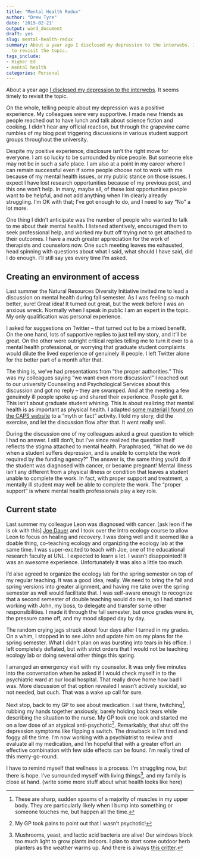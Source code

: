 ```yaml
---
title: "Mental Health Redux"
author: "Drew Tyre"
date: '2019-02-21'
output: word_document
draft: yes
slug: mental-health-redux
summary: About a year ago I disclosed my depression to the interwebs. It seems timely
  to revisit the topic.
tags_include:
- Higher Ed
- mental health
categories: Personal
---
```


About a year ago [I disclosed my depression to the interwebs](https://drewtyre.rbind.io/mental-health/). 
It seems timely to revisit the topic.

On the whole, telling people about my depression was a positive 
experience. My colleagues were very supportive. 
I made new friends as people reached out to have lunch and talk about science 
fiction and cooking. I didn't hear any official reaction, but through the
grapevine came rumbles of my blog post triggering discussions in various student
support groups throughout the university.

Despite my positive experience, disclosure isn't the right move for everyone.
I am so lucky to be surrounded by nice people. But someone else may not be in 
such a safe place. I am also at a point in my career where I can remain 
successful even if some people choose not to work with me because of my 
mental health issues, or my public stance on those issues. I expect I have
lost research opportunities because of my previous post, and this one won't help.
In many, maybe all, of these lost opportunities people want to be helpful, and not
add anything when I'm clearly already struggling. I'm OK with that; I've got 
enough to do, and I need to say "No" a lot more.

One thing I didn't anticipate was the number of people who wanted to talk to me 
about their mental health. I listened attentively, encouraged them to seek 
professional help, and worked my butt off trying not to get attached to their 
outcomes. I have a much greater appreciation for the work of therapists and 
counselors now. One such meeting leaves me exhausted, head spinning with 
questions about what I said, what should I have said, did I do enough. I'll still say 
yes every time I'm asked. 

## Creating an environment of access

Last summer the Natural Resources Diversity Initiative invited me to lead a 
discussion on mental health during fall semester. As I was feeling so much better, 
sure! Great idea! It turned out great, but the week before I was an anxious wreck. 
Normally when I speak in public I am an expert in the topic. My only 
qualification was personal experience. 

I asked for suggestions on
Twitter -- that turned out to be a mixed benefit. On the one hand, lots of 
supportive replies to just tell my story, and it'll be great. On the 
other were outright critical replies telling me to turn it over to a mental 
health professional, or worrying that graduate student complaints would dilute the lived 
experience of genuinely ill people. I left Twitter alone for the better part of
a month after that. 

The thing is, we've had presentations from "the proper authorities." This was my
colleagues saying "we want even more discussion!" I reached out to our university 
Counseling and Psychological Services about this discussion and got no reply -- 
they are swamped. And at the 
meeting a few genuinely ill people spoke up and shared their experience. People 
get it. This isn't about graduate student whining. This is about realizing that 
mental health is as important as physical health. I adapted [some material I 
found on the CAPS website](https://caps.unl.edu/big-red-folder) to a "myth or fact" 
activity. I told my story, did the exercise, and let the discussion flow after 
that. It went really well. 

During the discussion one of my colleagues asked a great question to which I had 
no answer. I still don't, but I've since realized the question itself reflects the
stigma attached to mental health. Paraphrased, "What do we do when a student suffers 
depression, and is unable to complete the work required by the funding agency?" 
The answer is, the same thing you'd do if the student was diagnosed with cancer,
or became pregnant! Mental illness isn't any different from a physical illness or condition
that leaves a student unable to complete the work. In fact, with proper support and
treatment, a mentally ill student may well be able to complete the work. The "proper 
support" is where mental health professionals play a key role. 

## Current state

Last summer my colleague Leon was diagnosed with cancer. [ask leon if he is ok with this]
[Joe Dauer](http://snr.unl.edu/aboutus/who/people/faculty-member.asp?pid=1921) and I took over 
the Intro ecology course to allow Leon to focus on healing and recovery. I was doing well
and it seemed like a doable thing, co-teaching ecology and organizing the ecology lab at
the same time. I was super-excited to teach
with Joe, one of the educational research faculty at UNL. I expected to learn a lot. I wasn't 
disappointed! It was an awesome experience. Unfortunately it was also a little too
much.  

I'd also agreed to organize the ecology lab for the spring semester on top of my regular
teaching. It was a good idea, really. We need to bring the fall and spring versions
into greater alignment, and having me take over the spring semester as well
would facilitate that. I was self-aware enough to recognize that a second semester 
of double teaching would do me in, so I had started working with John, my boss, to delegate
and transfer some other responsibilities. I made it through the fall semester, but 
once grades were in, the pressure came off, and my mood slipped day by day. 

The random crying jags struck about four days after I turned in
my grades. On a whim, I stopped in to see John and update him on my plans for the 
spring semester. What I didn't plan on was bursting into tears in his office.
I left completely deflated, but with strict orders that I would
not be teaching ecology lab or doing several other things this spring. 

I arranged an emergency visit with my counselor. It was only five minutes into the 
conversation when he asked if I would check myself in to the psychiatric ward at
our local hospital. That really drove home how bad I was. More discussion
of that option revealed I wasn't actively suicidal, so not needed, but ouch. 
That was a wake up call for sure. 

Next stop, back to my GP to see about medication. I sat there, twitching[^twitch], rubbing my hands
together anxiously, barely holding back tears while describing the situation to
the nurse. My GP took one look and started me on a low dose of an atypical anti-psychotic[^antipsychotic]. 
Remarkably, that shut off the depression symptoms like flipping a switch. The drawback is I'm 
tired and foggy all the time. I'm now working with a psychiatrist to review and
evaluate all my medication, and I'm hopeful that with a greater effort an 
effective combination with few side effects can be found. I'm really tired of
this merry-go-round. 

I have to remind myself that wellness is a process. I'm struggling now, but 
there is hope. I've surrounded myself with living things[^things], and my 
family is close at hand. (write some more stuff about what health looks like here)

[^twitch]: These are sharp, sudden spasms of a majority of muscles in my upper body.
They are particularly likely when I bump into something or someone touches me, but
happen all the time. 

[^antipsychotic]: My GP took pains to point out that I wasn't psychotic! 

[^things]: Mushrooms, yeast, and lactic acid bacteria are alive! Our windows 
block too much light to grow plants indoors. I plan to start some outdoor herb 
planters as the weather warms up. And there is always 
[this critter](https://flic.kr/p/2ec3evR).

